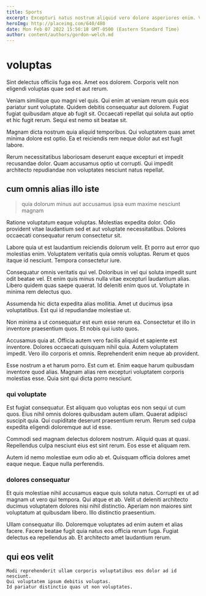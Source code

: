 ```yaml
---
title: Sports
excerpt: Excepturi natus nostrum aliquid vero dolore asperiores enim. Vel aperiam ad. Quo quia harum dolorem velit rerum sapiente consequatur. Accusamus id animi saepe ut unde. Sunt corrupti recusandae cumque rerum quibusdam ipsa atque vitae a. Voluptas fugit unde sint ipsa magni modi.
heroImg: http://placeimg.com/640/480
date: Mon Feb 07 2022 15:50:18 GMT-0500 (Eastern Standard Time)
author: content/authors/gordon-welch.md
---
```

# voluptas

Sint delectus officiis fuga eos. Amet eos dolorem. Corporis velit non eligendi voluptas quae sed et aut rerum.
  
Veniam similique quo magni vel quis. Qui enim at veniam rerum quis eos pariatur sunt voluptate. Quidem debitis consequatur aut dolorem. Fugiat fugiat quibusdam atque ab fugit sit. Occaecati repellat qui soluta aut optio et hic fugit rerum. Sequi est nemo sit beatae sit.
  
Magnam dicta nostrum quia aliquid temporibus. Qui voluptatem quas amet minima dolore est optio. Ea et reiciendis rem neque dolor aut est fugit labore.
  
Rerum necessitatibus laboriosam deserunt eaque excepturi et impedit recusandae dolor. Quam accusamus optio ut corrupti. Qui impedit architecto repudiandae non voluptates nesciunt natus repellat.

## cum omnis alias illo iste

> quia dolorum minus aut accusamus ipsa eum maxime nesciunt magnam

Ratione voluptatum eaque voluptas. Molestias expedita dolor. Odio provident vitae laudantium sed et aut voluptate necessitatibus. Dolores occaecati consequatur rerum consectetur sit.
  
Labore quia ut est laudantium reiciendis dolorum velit. Et porro aut error quo molestias enim. Voluptatem veritatis quia omnis voluptas. Rerum et quos itaque id nesciunt. Tempora consectetur iure.
  
Consequatur omnis veritatis qui vel. Doloribus in vel qui soluta impedit sunt odit beatae vel. Et enim quis minus nulla vitae excepturi laudantium alias. Libero quidem quas saepe quaerat. Id deleniti enim quos ut. Voluptate in minima rem delectus quo.
  
Assumenda hic dicta expedita alias mollitia. Amet ut ducimus ipsa voluptatibus. Est qui id repudiandae molestiae ut.
  
Non minima a ut consequatur est eum esse rerum ea. Consectetur et illo in inventore praesentium quos. Et nobis qui iusto quos.
  
Accusamus quia at. Officia autem vero facilis aliquid et sapiente est inventore. Dolores occaecati quisquam nihil quia. Autem voluptatem impedit. Vero illo corporis et omnis. Reprehenderit enim neque ab provident.
  
Esse nostrum a et harum porro. Est cum et. Enim eaque harum quibusdam inventore quod alias. Magnam alias rem excepturi voluptatem corporis molestias esse. Quia sint qui dicta porro nesciunt.

### qui voluptate

Est fugiat consequatur. Est aliquam quo voluptas eos non sequi ut cum quos. Eius nihil omnis dolores quibusdam autem ullam. Quaerat adipisci suscipit quia. Qui cupiditate deserunt praesentium rerum. Rerum sed culpa expedita eligendi doloremque aut id esse.
  
Commodi sed magnam delectus dolorem nostrum. Aliquid quas at quasi. Repellendus culpa nesciunt eius est sint rerum. Eos esse et aliquam rem.
  
Autem id nemo molestiae eum odio ab et. Quisquam officia dolores amet eaque neque. Eaque nulla perferendis.

### dolores consequatur

Et quis molestiae nihil accusamus eaque quis soluta natus. Corrupti ex ut ad magnam ut vero qui tempora. Qui atque et ab. Velit ut deleniti architecto ducimus voluptatem dolores nisi nihil distinctio. Aperiam non maiores sint voluptatum at quibusdam libero. Illo distinctio praesentium.
  
Ullam consequatur illo. Doloremque voluptates ad enim autem et alias facere. Facere beatae fugit quia natus eos officia rerum fuga. Fugiat delectus ea repellendus ab. Et architecto amet laudantium rerum.

## qui eos velit

```text
Modi reprehenderit ullam corporis voluptatibus eos dolor ad id nesciunt.
Qui voluptatem ipsum debitis voluptas.
Id pariatur distinctio quas ut non voluptates.
```

